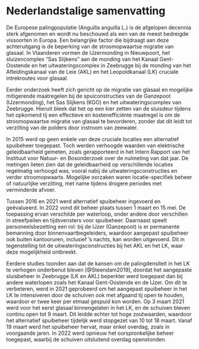 \bdutch

# Nederlandstalige samenvatting {.unnumbered}

De Europese palingpopulatie (Anguilla anguilla L.) is de afgelopen decennia sterk afgenomen en wordt nu beschouwd als een van de meest bedreigde vissoorten in Europa. Een belangrijke factor die bijdraagt aan deze achteruitgang is de beperking van de stroomopwaartse migratie van glasaal. In Vlaanderen vormen de IJzermonding in Nieuwpoort, het sluizencomplex "Sas Slijkens" aan de monding van het Kanaal Gent-Oostende en het uitwateringscomplex in Zeebrugge bij de monding van het Afleidingskanaal van de Leie (AKL) en het Leopoldkanaal (LK) cruciale intrekroutes voor glasaal.

Eerder onderzoek heeft zich gericht op de migratie van glasaal en mogelijke mitigerende maatregelen bij de spuiconstructies van de Ganzepoot (IJzermonding), het Sas Slijkens (KGO) en het uitwateringscomplex van Zeebrugge. Hieruit bleek dat het op een kier zetten van de sluisdeur tijdens het opkomend tij een effectieve en kostenefficiënte maatregel is om de stroomopwaartse migratie van glasaal te bevorderen, zonder dat dit leidt tot verzilting van de polders door instroom van zeewater.

In 2015 werd op geen enkele van deze cruciale locaties een alternatief spuibeheer toegepast. Toch werden verhoogde waarden van elektrische geleidbaarheid gemeten, zoals gerapporteerd in het Intern Rapport van het Instituut voor Natuur- en Bosonderzoek over de nulmeting van dat jaar. De metingen lieten zien dat de geleidbaarheid op verschillende locaties regelmatig verhoogd was, vooral nabij de uitwateringsconstructies en verder stroomopwaarts. Mogelijke oorzaken waren locatie-specifiek beheer of natuurlijke verzilting, met name tijdens drogere periodes met verminderde afvoer.

Tussen 2016 en 2021 werd alternatief spuibeheer ingevoerd en geëvalueerd. In 2022 vond dit beheer plaats tussen 1 maart en 15 mei. De toepassing ervan verschilde per waterloop, onder andere door verschillen in streefpeilen en tijdsvensters voor spuibeheer. Daarnaast speelt personeelsbezetting een rol: bij de IJzer (Ganzepoot) is er permanente bemanning door binnenvaartbegeleiders, waardoor aangepast spuibeheer ook buiten kantooruren, inclusief ’s nachts, kan worden uitgevoerd. Dit in tegenstelling tot de uitwateringsconstructies bij het AKL en het LK, waar deze mogelijkheid ontbreekt.

Eerdere studies toonden aan dat de kansen om de palingdensiteit in het LK te verhogen onderbenut bleven [@Steendam2019], doordat het aangepaste sluisbeheer in Zeebrugge (LK en AKL) beperkter werd toegepast dan bij andere waterlopen zoals het Kanaal Gent-Oostende en de IJzer. Om dit te verbeteren, werd in 2021 geprobeerd om het aangepast spuibeheer in het LK te intensiveren door de schuiven ook met afgaand tij open te houden, waardoor er twee keer per etmaal gespuid kon worden. Op 3 maart 2021 werd voor het eerst glasaal binnengelaten in het LK, en de schuiven bleven continu open tot 9 maart. Dit leidde echter tot hoge zoutwaarden, waardoor het alternatief spuibeheer tijdelijk werd stopgezet van 10 tot 18 maart. Vanaf 19 maart werd het spuibeheer hervat, maar enkel overdag, zoals in voorgaande jaren. In 2022 werd opnieuw het oorspronkelijke beheer toegepast, waarbij de schuiven uitsluitend overdag openstonden.

\edutch
